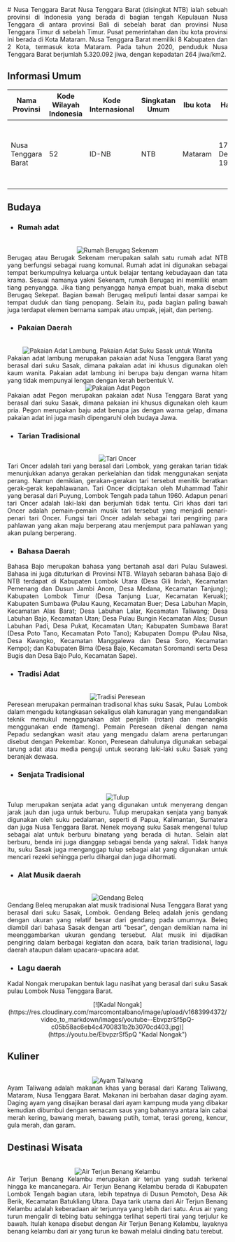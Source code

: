 <div align="justify">
   # Nusa Tenggara Barat
   Nusa Tenggara Barat (disingkat NTB) ialah sebuah provinsi di Indonesia yang berada di bagian tengah Kepulauan Nusa Tenggara di antara provinsi Bali di sebelah barat dan provinsi Nusa Tenggara Timur di sebelah Timur. Pusat pemerintahan dan ibu kota provinsi ini berada di Kota Mataram. Nusa Tenggara Barat memiliki 8 Kabupaten dan 2 Kota, termasuk kota Mataram. Pada tahun 2020, penduduk Nusa Tenggara Barat berjumlah 5.320.092 jiwa, dengan kepadatan 264 jiwa/km2.

   ## Informasi Umum
   |         Nama Provinsi            | Kode Wilayah Indonesia | Kode Internasional | Singkatan Umum |    Ibu kota     |        Hari Jadi          | Lambang                                                              |
   |----------------------------------|------------------------|--------------------|----------------|-----------------|---------------------------|----------------------------------------------------------------------|
   |       Nusa Tenggara Barat        |           52           |        ID-NB       |       NTB      |   Mataram       |    17 Desember 1958       | <div align="center"><img alt="Lambang Nusa Tenggara Barat" width="150" src="https://upload.wikimedia.org/wikipedia/commons/thumb/5/51/Coat_of_arms_of_West_Nusa_Tenggara.svg/90px-Coat_of_arms_of_West_Nusa_Tenggara.svg.png"/></div> |

   ## Budaya

   - ### Rumah adat
   <br/>
   <div align="center"><img alt="Rumah Berugaq Sekenam" src="https://akcdn.detik.net.id/community/media/visual/2022/11/14/berugaq_169.jpeg?w=700&q=90"/></div>
   Berugaq atau Berugak Sekenam merupakan salah satu rumah adat NTB yang berfungsi sebagai ruang komunal. Rumah adat ini digunakan sebagai tempat berkumpulnya keluarga untuk belajar tentang kebudayaan dan tata krama. Sesuai namanya yakni Sekenam, rumah Berugaq ini memiliki enam tiang penyangga. Jika tiang penyangga hanya empat buah, maka disebut Berugaq Sekepat. Bagian bawah Berugaq meliputi lantai dasar sampai ke tempat duduk dan tiang penopang. Selain itu, pada bagian paling bawah juga terdapat elemen bernama sampak atau umpak, jejait, dan perteng.
   
   - ### Pakaian Daerah
   <br/>
   <div align="center"><img alt="Pakaian Adat Lambung, Pakaian Adat Suku Sasak untuk Wanita" src="https://o-cdn-cas.sirclocdn.com/parenting/images/1_zEj3ZXm.width-800.format-webp.webp"/></div>
   Pakaian adat lambung merupakan pakaian adat Nusa Tenggara Barat yang berasal dari suku Sasak, dimana pakaian adat ini khusus digunakan oleh kaum wanita. Pakaian adat lambung ini berupa baju dengan warna hitam yang tidak mempunyai lengan dengan kerah berbentuk V.
   <br/>

   <div align="center"><img alt="Pakaian Adat Pegon" src="https://mobillombok.com/wp-content/uploads/2019/03/1-e1552375700422.jpg"/></div>
   Pakaian adat Pegon merupakan pakaian adat Nusa Tenggara Barat yang berasal dari suku Sasak, dimana pakaian ini khusus digunakan oleh kaum pria. Pegon merupakan baju adat berupa jas dengan warna gelap, dimana pakaian adat ini juga masih dipengaruhi oleh budaya Jawa.

   - ### Tarian Tradisional
   <br/>
   <div align="center"><img alt="Tari Oncer" src="https://www.infobudaya.net/wp-content/uploads/2017/09/DSCN2041.jpg"/></div>
   Tari Oncer adalah tari yang berasal dari Lombok,  yang gerakan tarian tidak menunjukkan adanya gerakan perkelahian dan tidak menggunakan senjata perang. Namun demikian, gerakan-gerakan tari tersebut menitik beratkan gerak-gerak kepahlawanan. Tari Oncer diciptakan oleh Muhammad Tahir yang berasal dari Puyung, Lombok Tengah pada tahun 1960. Adapun penari tari Oncer adalah laki-laki dan berjumlah tidak tentu. Ciri khas dari tari Oncer adalah pemain-pemain musik tari tersebut yang menjadi penari-penari tari Oncer. Fungsi tari Oncer adalah sebagai tari pengiring para pahlawan yang akan maju berperang atau menjemput para pahlawan yang  akan pulang berperang.
   
   - ### Bahasa Daerah
   Bahasa Bajo merupakan bahasa yang bertanah asal dari Pulau Sulawesi. Bahasa ini juga dituturkan di Provinsi NTB. Wilayah sebaran bahasa Bajo di NTB terdapat di Kabupaten Lombok Utara (Desa Gili Indah, Kecamatan Pemenang dan Dusun Jambi Anom, Desa Medana, Kecamatan Tanjung); Kabupaten Lombok Timur (Desa Tanjung Luar, Kecamatan Keruak); Kabupaten Sumbawa (Pulau Kaung, Kecamatan Buer; Desa Labuhan Mapin, Kecamatan Alas Barat; Desa Labuhan Lalar, Kecamatan Taliwang; Desa Labuhan Bajo, Kecamatan Utan; Desa Pulau Bungin Kecamatan Alas; Dusun Labuhan Padi, Desa Pukat, Kecamatan Utan; Kabupaten Sumbawa Barat (Desa Poto Tano, Kecamatan Poto Tano); Kabupaten Dompu (Pulau Nisa, Desa Kwangko, Kecamatan Manggalewa dan Desa Soro, Kecamatan Kempo); dan Kabupaten Bima (Desa Bajo, Kecamatan Soromandi serta Desa Bugis dan Desa Bajo Pulo, Kecamatan Sape).

   - ### Tradisi Adat
   <br/>
   <div align="center"><img alt="Tradisi Peresean" src="https://upload.wikimedia.org/wikipedia/commons/b/b1/Peresean_ritual_of_Sasak_people_of_Lombok.jpg"/></div>
   Peresean merupakan permainan tradisonal khas suku Sasak, Pulau Lombok dalam mengadu ketangkasan sekaligus olah kanuragan yang mengandalkan teknik memukul menggunakan alat penjalin (rotan) dan menangkis menggunakan ende (tameng). Pemain Peresean dikenal dengan nama Pepadu sedangkan wasit atau yang mengadu dalam arena pertarungan disebut dengan Pekembar. Konon, Peresean dahulunya digunakan sebagai tarung adat atau media penguji untuk seorang laki-laki suku Sasak yang beranjak dewasa. 
   
   - ### Senjata Tradisional
   <br/>
   <div align="center"><img alt="Tulup" src="https://pariwisataindonesia.id/wp-content/uploads/2020/10/senjata-tradisional-tulup-foto-by-calonboscom.jpg"/></div>
   Tulup merupakan senjata adat yang digunakan untuk menyerang dengan jarak jauh dan juga untuk berburu.  Tulup merupakan senjata yang banyak digunakan oleh suku pedalaman, seperti di Papua, Kalimantan, Sumatera dan juga Nusa Tenggara Barat. Nenek moyang suku Sasak mengenal tulup sebagai alat untuk berburu binatang yang berada di hutan. Selain alat berburu, benda ini juga dianggap sebagai benda yang sakral. Tidak hanya itu, suku Sasak juga menganggap tulup sebagai alat yang digunakan untuk mencari rezeki sehingga perlu dihargai dan juga dihormati.
   
   - ### Alat Musik daerah
   <br/>
   <div align="center"><img alt="Gendang Beleq" src="https://indonesiakaya.com/wp-content/uploads/2020/10/Gendang_Beleq_1200.jpg"/></div>
   Gendang Beleq merupakan alat musik tradisional Nusa Tenggara Barat yang berasal dari suku Sasak, Lombok. Gendang Beleq adalah jenis gendang dengan ukuran yang relatif besar dari gendang pada umumnya. Beleq diambil dari bahasa Sasak dengan arti "besar", dengan demikian nama ini meenggambarkan ukuran gendang tersebut. Alat musik ini dijadikan pengiring dalam berbagai kegiatan dan acara, baik tarian tradisional, lagu daerah ataupun dalam upacara-upacara adat.
   
   - ### Lagu daerah
   Kadal Nongak merupakan bentuk lagu nasihat yang berasal dari suku Sasak pulau Lombok Nusa Tenggara Barat.
   <br/>
   <div align="center">[![Kadal Nongak](https://res.cloudinary.com/marcomontalbano/image/upload/v1683994372/video_to_markdown/images/youtube--EbvpzrSf5pQ-c05b58ac6eb4c4700831b2b3070cd403.jpg)](https://youtu.be/EbvpzrSf5pQ "Kadal Nongak")</div>
   
   ## Kuliner
   <br/>
   <div align="center"><img alt="Ayam Taliwang" src="https://upload.wikimedia.org/wikipedia/commons/thumb/4/4c/Ayam_bakar_khas_Taliwang_2.JPG/375px-Ayam_bakar_khas_Taliwang_2.JPG"/></div>
   Ayam Taliwang adalah makanan khas yang berasal dari Karang Taliwang, Mataram, Nusa Tenggara Barat. Makanan ini berbahan dasar daging ayam. Daging ayam yang disajikan berasal dari ayam kampung muda yang dibakar kemudian dibumbui dengan semacam saus yang bahannya antara lain cabai merah kering, bawang merah, bawang putih, tomat, terasi goreng, kencur, gula merah, dan garam.

   ## Destinasi Wisata
   <br/>
   <div align="center"><img alt="Air Terjun Benang Kelambu" src="https://ik.imagekit.io/tvlk/blog/2022/01/Wisata-Air-Terjun-Lombok-Benang-Kelambu-Shutterstock.jpg?tr=dpr-2,w-675"/></div>
   Air Terjun Benang Kelambu merupakan air terjun yang sudah terkenal hingga ke mancanegara. Air Terjun Benang Kelambu berada di Kabupaten Lombok Tengah bagian utara, lebih tepatnya di Dusun Pemotoh, Desa Aik Berik, Kecamatan Batukliang Utara. Daya tarik utama dari Air Terjun Benang Kelambu adalah keberadaan air terjunnya yang lebih dari satu. Arus air yang turun mengalir di tebing batu sehingga terlihat seperti tirai yang terjulur ke bawah. Itulah kenapa disebut dengan Air Terjun Benang Kelambu, layaknya benang kelambu dari air yang turun ke bawah melalui dinding batu terebut. 
</div>